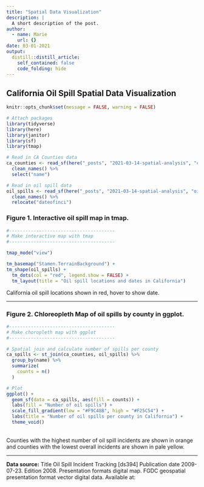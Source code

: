 ```yaml
---
title: "Spatial Data Visualization"
description: |
  A short description of the post.
author:
  - name: Marie
    url: {}
date: 03-01-2021
output:
  distill::distill_article:
    self_contained: false
    code_folding: hide
---
```


## California Oil Spill Spatial Data Visualization

```r
knitr::opts_chunk$set(message = FALSE, warning = FALSE)

# Attach packages
library(tidyverse)
library(here)
library(janitor)
library(sf)
library(tmap)

# Read in CA Counties data
ca_counties <- read_sf(here("_posts", "2021-03-14-spatial-analysis", "ca_counties"), layer = "CA_Counties_TIGER2016") %>% 
  clean_names() %>% 
  select("name")

# Read in oil spill data
oil_spills <- read_sf(here("_posts", "2021-03-14-spatial-analysis", "oil_spill_shapefile"), layer = "Oil_Spill_Incident_Tracking") %>% 
  clean_names() %>% 
  relocate("dateofinci")

```

### **Figure 1.** Interactive oil spill map in tmap. 
```r

#---------------------------------------
# Make interactive map with tmap
#---------------------------------------

tmap_mode("view")

tm_basemap("Stamen.TerrainBackground") +
tm_shape(oil_spills) +
  tm_dots(col = "red", legend.show = FALSE) +
  tm_layout(title = "Oil spill locations and dates in California")

```
California oil spill locations shown in red, hover to show date.

***

### **Figure 2.** Chloreopleth Map of oil spills by county in ggplot.

```r

#---------------------------------------
# Make choropleth map with ggplot
#---------------------------------------

# Spatial join and calculate number of spills per county
ca_spills <- st_join(ca_counties, oil_spills) %>% 
  group_by(name) %>%
  summarize(
    counts = n()
  )

# Plot
ggplot() +
  geom_sf(data = ca_spills, aes(fill = counts)) +
  labs(fill = "Number of oil spills") +
  scale_fill_gradient(low = "#F9C48B", high = "#F25C54") +
  labs(title = "Number of oil spills per county in California") +
  theme_void()

```
<br>
Counties with the highest number of oil spill incidents are shown in \n orange and counties with the lowest overall incidents are shown in pale yellow.

***

**Data source:** Title Oil Spill Incident Tracking [ds394]
Publication date 2009-07-23. Edition 2008. Presentation formats digital map.
FGDC geospatial presentation format vector digital data. Available at: